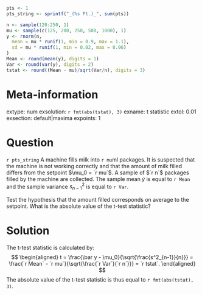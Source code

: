 ```r
pts <- 1
pts_string <- sprintf("_(%s Pt.)_", sum(pts))

n <- sample(120:250, 1)
mu <- sample(c(125, 200, 250, 500, 1000), 1)
y <- rnorm(n,
  mean = mu * runif(1, min = 0.9, max = 1.1), 
  sd = mu * runif(1, min = 0.02, max = 0.06)
)
Mean <- round(mean(y), digits = 1)
Var <- round(var(y), digits = 2)
tstat <- round((Mean - mu)/sqrt(Var/n), digits = 3)
```

Meta-information
================
extype: num
exsolution: `r fmt(abs(tstat), 3)`
exname: t statistic
extol: 0.01
exsection: default|maxima
expoints: 1

Question
========
`r pts_string` A machine fills milk into `r mu`ml packages. It is suspected that the 
machine is not working correctly and that the amount of milk filled differs 
from the setpoint $\mu_0 = `r mu`$. A sample of $`r n`$ packages 
filled by the machine are collected. The sample mean $\bar{y}$ is equal to 
`r Mean` and the sample variance $s^2_{n-1}$ is equal to 
`r Var`.

Test the hypothesis that the amount filled corresponds on average to the 
setpoint. What is the absolute value of the t-test statistic?

Solution
=========
The t-test statistic is calculated by:
$$
\begin{aligned}
  t = \frac{\bar y - \mu_0}{\sqrt{\frac{s^2_{n-1}}{n}}}
    = \frac{`r Mean` - `r mu`}{\sqrt{\frac{`r Var`}{`r n`}}}
    = `r tstat`.
\end{aligned}
$$
The absolute value of the t-test statistic is thus equal to
`r fmt(abs(tstat), 3)`.

